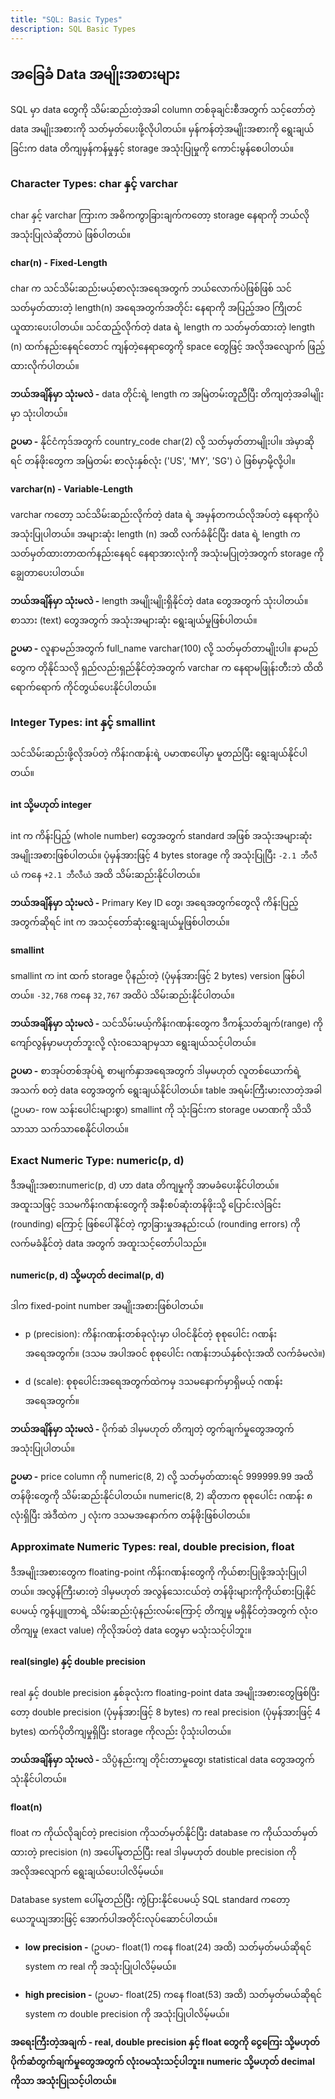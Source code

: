 ```yaml
---
title: "SQL: Basic Types"
description: SQL Basic Types
---
```


## အခြေခံ Data အမျိုးအစားများ

SQL မှာ data တွေကို သိမ်းဆည်းတဲ့အခါ column တစ်ခုချင်းစီအတွက် သင့်တော်တဲ့ data အမျိုးအစားကို သတ်မှတ်ပေးဖို့လိုပါတယ်။ 
မှန်ကန်တဲ့အမျိုးအစားကို ရွေးချယ်ခြင်းက data တိကျမှန်ကန်မှုနှင့် storage အသုံးပြုမှုကို ကောင်းမွန်စေပါတယ်။ 


### Character Types: char နှင့် varchar
char နှင့် varchar ကြားက အဓိကကွာခြားချက်ကတော့ storage နေရာကို ဘယ်လိုအသုံးပြုလဲဆိုတာပဲ ဖြစ်ပါတယ်။

#### char(n) - Fixed-Length
char က သင်သိမ်းဆည်းမယ့်စာလုံးအရေအတွက် ဘယ်လောက်ပဲဖြစ်ဖြစ် သင်သတ်မှတ်ထားတဲ့ length(n) အရေအတွက်အတိုင်း နေရာကို အပြည့်အဝ ကြိုတင်ယူထားပေးပါတယ်။ 
သင်ထည့်လိုက်တဲ့ data ရဲ့ length က သတ်မှတ်ထားတဲ့ length (n) ထက်နည်းနေရင်တောင် ကျန်တဲ့နေရာတွေကို space တွေဖြင့် အလိုအလျောက် ဖြည့်ထားလိုက်ပါတယ်။

**ဘယ်အချိန်မှာ သုံးမလဲ -** data တိုင်းရဲ့ length က အမြဲတမ်းတူညီပြီး တိကျတဲ့အခါမျိုးမှာ သုံးပါတယ်။

**ဥပမာ -** နိုင်ငံကုဒ်အတွက် country_code char(2) လို့ သတ်မှတ်တာမျိုးပါ။ အဲမှာဆိုရင် တန်ဖိုးတွေက အမြဲတမ်း စာလုံးနှစ်လုံး ('US', 'MY', 'SG') ပဲ ဖြစ်မှာမို့လို့ပါ။

#### varchar(n) - Variable-Length
varchar ကတော့ သင်သိမ်းဆည်းလိုက်တဲ့ data ရဲ့ အမှန်တကယ်လိုအပ်တဲ့ နေရာကိုပဲ အသုံးပြုပါတယ်။
အများဆုံး length (n) အထိ လက်ခံနိုင်ပြီး data ရဲ့ length က သတ်မှတ်ထားတာထက်နည်းနေရင် နေရာအားလုံးကို အသုံးမပြုတဲ့အတွက် storage ကို ချွေတာပေးပါတယ်။

**ဘယ်အချိန်မှာ သုံးမလဲ -** length အမျိုးမျိုးရှိနိုင်တဲ့ data တွေအတွက် သုံးပါတယ်။ စာသား (text) တွေအတွက် အသုံးအများဆုံး ရွေးချယ်မှုဖြစ်ပါတယ်။

**ဥပမာ -** လူနာမည်အတွက် full_name varchar(100) လို့ သတ်မှတ်တာမျိုးပါ။ 
နာမည်တွေက တိုနိုင်သလို ရှည်လည်းရှည်နိုင်တဲ့အတွက် varchar က နေရာမဖြုန်းတီးဘဲ ထိထိရောက်ရောက် ကိုင်တွယ်ပေးနိုင်ပါတယ်။


### Integer Types: int နှင့် smallint
သင်သိမ်းဆည်းဖို့လိုအပ်တဲ့ ကိန်းဂဏန်းရဲ့ ပမာဏပေါ်မှာ မူတည်ပြီး ရွေးချယ်နိုင်ပါတယ်။

#### int သို့မဟုတ် integer
int က ကိန်းပြည့် (whole number) တွေအတွက် standard အဖြစ် အသုံးအများဆုံး အမျိုးအစားဖြစ်ပါတယ်။ ပုံမှန်အားဖြင့် 4 bytes storage ကို အသုံးပြုပြီး `-2.1 ဘီလီယံ` ကနေ `+2.1 ဘီလီယံ` အထိ သိမ်းဆည်းနိုင်ပါတယ်။

**ဘယ်အချိန်မှာ သုံးမလဲ -** Primary Key ID တွေ၊ အရေအတွက်တွေလို ကိန်းပြည့်အတွက်ဆိုရင် int က အသင့်တော်ဆုံးရွေးချယ်မှုဖြစ်ပါတယ်။

#### smallint

smallint က int ထက် storage ပိုနည်းတဲ့ (ပုံမှန်အားဖြင့် 2 bytes) version ဖြစ်ပါတယ်။ `-32,768` ကနေ `32,767` အထိပဲ သိမ်းဆည်းနိုင်ပါတယ်။

**ဘယ်အချိန်မှာ သုံးမလဲ -** သင်သိမ်းမယ့်ကိန်းဂဏန်းတွေက ဒီကန့်သတ်ချက်(range) ကို ကျော်လွန်မှာမဟုတ်ဘူးလို့ လုံးဝသေချာမှသာ ရွေးချယ်သင့်ပါတယ်။ 

**ဥပမာ -** စာအုပ်တစ်အုပ်ရဲ့ စာမျက်နှာအရေအတွက် ဒါမှမဟုတ် လူတစ်ယောက်ရဲ့အသက် စတဲ့ data တွေအတွက် ရွေးချယ်နိုင်ပါတယ်။ table အရမ်းကြီးမားလာတဲ့အခါ (ဥပမာ- row သန်းပေါင်းများစွာ) smallint ကို သုံးခြင်းက storage ပမာဏကို သိသိသာသာ သက်သာစေနိုင်ပါတယ်။

### Exact Numeric Type: numeric(p, d)
ဒီအမျိုးအစားnumeric(p, d) ဟာ data တိကျမှုကို အာမခံပေးနိုင်ပါတယ်။ အထူးသဖြင့် ဒသမကိန်းဂဏန်းတွေကို အနီးစပ်ဆုံးတန်ဖိုးသို့ ပြောင်းလဲခြင်း (rounding) ကြောင့် ဖြစ်ပေါ်နိုင်တဲ့ ကွာခြားမှုအနည်းငယ် (rounding errors) ကို လက်မခံနိုင်တဲ့ data အတွက် အထူးသင့်တော်ပါသည်။

#### numeric(p, d) သို့မဟုတ် decimal(p, d)

ဒါက fixed-point number အမျိုးအစားဖြစ်ပါတယ်။

- p (precision): ကိန်းဂဏန်းတစ်ခုလုံးမှာ ပါဝင်နိုင်တဲ့ စုစုပေါင်း ဂဏန်းအရေအတွက်။ (ဒသမ အပါအဝင် စုစုပေါင်း ဂဏန်းဘယ်နှစ်လုံးအထိ လက်ခံမလဲ။)

- d (scale): စုစုပေါင်းအရေအတွက်ထဲကမှ ဒသမနောက်မှာရှိမယ့် ဂဏန်းအရေအတွက်။

**ဘယ်အချိန်မှာ သုံးမလဲ -** ပိုက်ဆံ ဒါမှမဟုတ် တိကျတဲ့ တွက်ချက်မှုတွေအတွက် အသုံးပြုပါတယ်။

**ဥပမာ -** price column ကို numeric(8, 2) လို့ သတ်မှတ်ထားရင် 999999.99 အထိ တန်ဖိုးတွေကို သိမ်းဆည်းနိုင်ပါတယ်။ numeric(8, 2) ဆိုတာက စုစုပေါင်း ဂဏန်း ၈ လုံးရှိပြီး အဲဒီထဲက ၂ လုံးက ဒသမအနောက်က တန်ဖိုးဖြစ်ပါတယ်။

### Approximate Numeric Types: real, double precision, float
ဒီအမျိုးအစားတွေက floating-point ကိန်းဂဏန်းတွေကို ကိုယ်စားပြုဖို့အသုံးပြုပါတယ်။ အလွန်ကြီးမားတဲ့ ဒါမှမဟုတ် အလွန်သေးငယ်တဲ့ တန်ဖိုးများကိုကိုယ်စားပြုနိုင်ပေမယ့် ကွန်ပျူတာရဲ့ သိမ်းဆည်းပုံနည်းလမ်းကြောင့် 
တိကျမှု မရှိနိုင်တဲ့အတွက် လုံးဝတိကျမှု (exact value) ကိုလိုအပ်တဲ့ data တွေမှာ မသုံးသင့်ပါဘူး။

#### real(single) နှင့် double precision
real နှင့် double precision နှစ်ခုလုံးက floating-point data အမျိုးအစားတွေဖြစ်ပြီးတော့
double precision (ပုံမှန်အားဖြင့် 8 bytes) က real precision (ပုံမှန်အားဖြင့် 4 bytes) ထက်ပိုတိကျမှုရှိပြီး storage ကိုလည်း ပိုသုံးပါတယ်။

**ဘယ်အချိန်မှာ သုံးမလဲ -** သိပ္ပံနည်းကျ တိုင်းတာမှုတွေ၊ statistical data တွေအတွက် သုံးနိုင်ပါတယ်။

#### float(n)
float က ကိုယ်လိုချင်တဲ့ precision ကိုသတ်မှတ်နိုင်ပြီး database က ကိုယ်သတ်မှတ်ထားတဲ့ precision (n) အပေါ်မူတည်ပြီး real ဒါမှမဟုတ် double precision ကို အလိုအလျောက် ရွေးချယ်ပေးပါလိမ့်မယ်။

Database system ပေါ်မူတည်ပြီး ကွဲပြားနိုင်ပေမယ့် SQL standard ကတော့ ယေဘူယျအားဖြင့် အောက်ပါအတိုင်းလုပ်ဆောင်ပါတယ်။

- **low precision -** (ဥပမာ- float(1) ကနေ float(24) အထိ) သတ်မှတ်မယ်ဆိုရင် system က real ကို အသုံးပြုပါလိမ့်မယ်။

- **high precision -** (ဥပမာ- float(25) ကနေ float(53) အထိ) သတ်မှတ်မယ်ဆိုရင် system က double precision ကို အသုံးပြုပါလိမ့်မယ်။

**အရေးကြီးတဲ့အချက် - real, double precision နှင့် float တွေကို ငွေကြေး သို့မဟုတ် ပိုက်ဆံတွက်ချက်မှုတွေအတွက် လုံးဝမသုံးသင့်ပါဘူး။  numeric သို့မဟုတ် decimal ကိုသာ အသုံးပြုသင့်ပါတယ်။**
